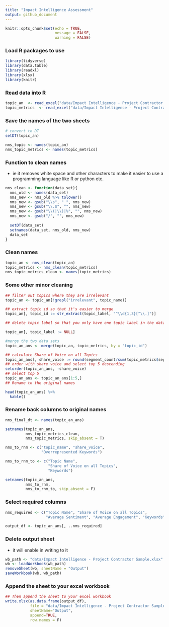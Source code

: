 ```yaml
---
title: "Impact Intelligence Assessment"
output: github_document
---
```


```r
knitr::opts_chunk$set(echo = TRUE,
                      message = FALSE,
                      warning = FALSE)


```


### Load R packages to use

```r
library(tidyverse)
library(data.table)
library(readxl)
library(xlsx)
library(knitr)
```

### Read data into R

```r
topic_an  <- read_excel("data/Impact Intelligence - Project Contractor Sample.xlsx", sheet = 4)
topic_metrics  <- read_excel("data/Impact Intelligence - Project Contractor Sample.xlsx", sheet = 3)

```

### Save the names of the two sheets

```r
# convert to DT
setDT(topic_an)

nms_topic <- names(topic_an)
nms_topic_metrics <- names(topic_metrics)

```

### Function to clean names
- ie it removes white space and other characters to make it easier to use a programming language like R or python etc.

```r
nms_clean <- function(data_set){
  nms_old <- names(data_set)
  nms_new <- nms_old %>% tolower() 
  nms_new <- gsub("\\s", "_", nms_new)
  nms_new <- gsub("\\.$", "", nms_new)
  nms_new <- gsub("\\(|\\)|%", "", nms_new)
  nms_new <- gsub("/", "", nms_new)
  
  setDT(data_set)
  setnames(data_set, nms_old, nms_new)
  data_set
}
```

### Clean names

```r
topic_an <- nms_clean(topic_an)
topic_metrics <- nms_clean(topic_metrics)
nms_topic_metrics_clean <- names(topic_metrics)

```

### Some other minor cleaning 


```r
## filter out topics where they are irrelevant
topic_an <- topic_an[!grepl("irrelevant", topic_name)]

## extract topic id so that it's easier to merge
topic_an[, topic_id := str_extract(topic_label, "^\\d{1,3}[^\\.]")]

## delete topic label so that you only have one topic label in the data

topic_an[, topic_label := NULL]

#merge the two data sets
topic_an_ans <- merge(topic_an, topic_metrics, by = "topic_id")

## calculate Share of Voice on all Topics
topic_an_ans[, share_voice := round(segment_count/sum(topic_metrics$segment_count), 4)]
## order with share voice and select top 5 descending
setorder(topic_an_ans, -share_voice)
## select top 5
topic_an_ans <- topic_an_ans[1:5,]
## Rename to the original names

head(topic_an_ans) %>%
  kable()
```

### Rename back columns to original names

```r
nms_final_dt <- names(topic_an_ans)

setnames(topic_an_ans,
         nms_topic_metrics_clean, 
         nms_topic_metrics, skip_absent = T)

nms_to_rnm <- c("topic_name", "share_voice",
                "Overrepresented Keywords")

nms_to_rnm_to <- c("Topic Name", 
                   "Share of Voice on all Topics",
                   "Keywords")

setnames(topic_an_ans,
         nms_to_rnm, 
         nms_to_rnm_to, skip_absent = F)

```


### Select required columns 

```r
nms_required <- c("Topic Name", "Share of Voice on all Topics",
                  "Average Sentiment", "Average Engagement", "Keywords")

output_df <- topic_an_ans[, ..nms_required]

```

### Delete output sheet
- it will enable in writing to it
 
```r
wb_path <- "data/Impact Intelligence - Project Contractor Sample.xlsx"
wb <- loadWorkbook(wb_path)
removeSheet(wb, sheetName = "Output")
saveWorkbook(wb, wb_path)
```

### Append the sheet to your excel workbook

```r
## Then append the sheet to your excel workbook
write.xlsx(as.data.frame(output_df), 
           file = "data/Impact Intelligence - Project Contractor Sample.xlsx", 
           sheetName="Output",
           append=TRUE,
           row.names = F)

```

